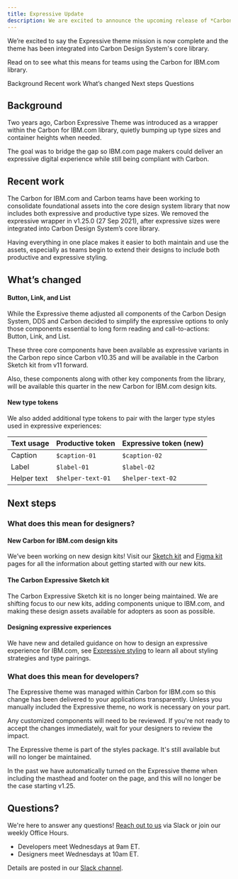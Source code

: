 ```yaml
---
title: Expressive Update
description: We are excited to announce the upcoming release of *Carbon for IBM.com v2*! This update focuses on upgrading to Carbon v11, improving the layout experience for ease of authoring as well as other component improvements for designers and developers.
---
```


<PageDescription>

We’re excited to say the Expressive theme mission is now complete and the theme
has been integrated into Carbon Design System's core library.

Read on to see what this means for teams using the Carbon for IBM.com library.

</PageDescription>

<AnchorLinks>

<AnchorLink>Background</AnchorLink>
<AnchorLink>Recent work</AnchorLink>
<AnchorLink>What’s changed</AnchorLink>
<AnchorLink>Next steps</AnchorLink>
<AnchorLink>Questions</AnchorLink>

</AnchorLinks>

## Background

Two years ago, Carbon Expressive Theme was introduced as a wrapper within the
Carbon for IBM.com library, quietly bumping up type sizes and container heights
when needed.

The goal was to bridge the gap so IBM.com page makers could deliver an
expressive digital experience while still being compliant with Carbon.

## Recent work

The Carbon for IBM.com and Carbon teams have been working to consolidate
foundational assets into the core design system library that now includes both
expressive and productive type sizes. We removed the expressive wrapper in
v1.25.0 (27 Sep 2021), after expressive sizes were integrated into Carbon Design
System’s core library.

Having everything in one place makes it easier to both maintain and use the
assets, especially as teams begin to extend their designs to include both
productive and expressive styling.

## What’s changed

#### Button, Link, and List

While the Expressive theme adjusted all components of the Carbon Design System,
DDS and Carbon decided to simplify the expressive options to only those
components essential to long form reading and call-to-actions: Button, Link, and
List.

These three core components have been available as expressive variants in the
Carbon repo since Carbon v10.35 and will be available in the Carbon Sketch kit
from v11 forward.

Also, these components along with other key components from the library, will be
available this quarter in the new Carbon for IBM.com design kits.

#### New type tokens

We also added additional type tokens to pair with the larger type styles used in
expressive experiences:

| Text usage    | Productive token      | Expressive token (new) |
| ------------- | --------------------- | ---------------------- |
| Caption       | `$caption-01`         | `$caption-02`          |
| Label         | `$label-01`           | `$label-02`            |
| Helper text   | `$helper-text-01`     | `$helper-text-02`      |

## Next steps

### What does this mean for designers?

#### New Carbon for IBM.com design kits

We’ve been working on new design kits! Visit our
[Sketch kit](../designing/sketch-kit) and [Figma kit](../designing/figma-kit)
pages for all the information about getting started with our new kits.

#### The Carbon Expressive Sketch kit

The Carbon Expressive Sketch kit is no longer being maintained. We are shifting
focus to our new kits, adding components unique to IBM.com, and making these
design assets available for adopters as soon as possible.

#### Designing expressive experiences

We have new and detailed guidance on how to design an expressive experience for
IBM.com, see [Expressive styling](../../guidelines/expressive-styling/overview)
to learn all about styling strategies and type pairings.

### What does this mean for developers?

The Expressive theme was managed within Carbon for IBM.com so this change has
been delivered to your applications transparently. Unless you manually included
the Expressive theme, no work is necessary on your part.

Any customized components will need to be reviewed. If you're not ready to
accept the changes immediately, wait for your designers to review the impact.

The Expressive theme is part of the styles package. It's still available but
will no longer be maintained.

In the past we have automatically turned on the Expressive theme when including
the masthead and footer on the page, and this will no longer be the case
starting v1.25.

## Questions?

We're here to answer any questions!
[Reach out to us](https://cognitive-app.slack.com/archives/C2PLX8GQ6) via Slack
or join our weekly Office Hours.

- Developers meet Wednesdays at 9am ET.
- Designers meet Wednesdays at 10am ET.

Details are posted in our
[Slack channel](https://cognitive-app.slack.com/archives/C2PLX8GQ6).
